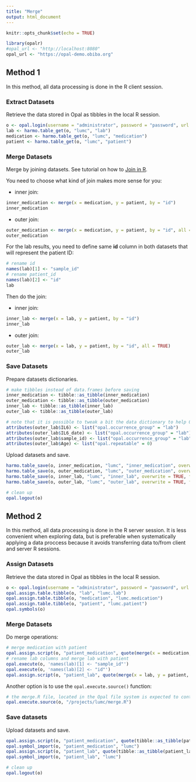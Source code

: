 ```yaml
---
title: "Merge"
output: html_document
---
```


```r
knitr::opts_chunk$set(echo = TRUE)

library(opalr)
#opal_url <- "http://localhost:8080"
opal_url <- "https://opal-demo.obiba.org"
```

## Method 1

In this method, all data processing is done in the R client session.

### Extract Datasets

Retrieve the data stored in Opal as tibbles in the local R session.

```r
o <- opal.login(username = "administrator", password = "password", url = opal_url)
lab <- harmo.table_get(o, "lumc", "lab")
medication <- harmo.table_get(o, "lumc", "medication")
patient <- harmo.table_get(o, "lumc", "patient")
```

### Merge Datasets

Merge by joining datasets. See tutorial on how to [Join in R](http://www.datasciencemadesimple.com/join-in-r-merge-in-r/).

You need to choose what kind of join makes more sense for you:

* inner join:

```r
inner_medication <- merge(x = medication, y = patient, by = "id")
inner_medication
```

* outer join:

```r
outer_medication <- merge(x = medication, y = patient, by = "id", all = TRUE)
outer_medication
```

For the lab results, you need to define same **id** column in both datasets that will represent the patient ID:

```r
# rename id
names(lab)[1] <- "sample_id"
# rename patient_id
names(lab)[2] <- "id"
lab
```

Then do the join:

* inner join:

```r
inner_lab <- merge(x = lab, y = patient, by = "id")
inner_lab
```

* outer join:

```r
outer_lab <- merge(x = lab, y = patient, by = "id", all = TRUE)
outer_lab
```


### Save Datasets

Prepare datasets dictionaries.

```r
# make tibbles instead of data.frames before saving
inner_medication <- tibble::as_tibble(inner_medication)
outer_medication <- tibble::as_tibble(outer_medication)
inner_lab <- tibble::as_tibble(inner_lab)
outer_lab <- tibble::as_tibble(outer_lab)

# note that it is possible to tweak a bit the data dictionary to help Opal in interpreting the data  
attributes(outer_lab$IL6) <- list("opal.occurrence_group" = "lab")
attributes(outer_lab$IL6_date) <- list("opal.occurrence_group" = "lab")
attributes(outer_lab$sample_id) <- list("opal.occurrence_group" = "lab")
attributes(outer_lab$Age) <- list("opal.repeatable" = 0)
```

Upload datasets and save.

```r
harmo.table_save(o, inner_medication, "lumc", "inner_medication", overwrite = TRUE, force = TRUE)
harmo.table_save(o, outer_medication, "lumc", "outer_medication", overwrite = TRUE, force = TRUE)
harmo.table_save(o, inner_lab, "lumc", "inner_lab", overwrite = TRUE, force = TRUE)
harmo.table_save(o, outer_lab, "lumc", "outer_lab", overwrite = TRUE, force = TRUE)

# clean up
opal.logout(o)
```

## Method 2

In this method, all data processing is done in the R server session. It is less convenient when exploring data, but is preferable when systematically applying a data proccess because it avoids transferring data to/from client and server R sessions.

### Assign Datasets

Retrieve the data stored in Opal as tibbles in the local R session.

```r
o <- opal.login(username = "administrator", password = "password", url = opal_url)
opal.assign.table.tibble(o, "lab", "lumc.lab")
opal.assign.table.tibble(o, "medication", "lumc.medication")
opal.assign.table.tibble(o, "patient", "lumc.patient")
opal.symbols(o)
```
### Merge Datasets

Do merge operations:

```r
# merge medication with patient
opal.assign.script(o, "patient_medication", quote(merge(x = medication, y = patient, by = "id", all = TRUE)))
# rename lab columns and merge lab with patient
opal.execute(o, 'names(lab)[1] <- "sample_id"')
opal.execute(o, 'names(lab)[2] <- "id"')
opal.assign.script(o, "patient_lab", quote(merge(x = lab, y = patient, by = "id", all = TRUE)))
```

Another option is to use the `opal.execute.source()` function:

```r
# the merge.R file, located in the Opal file system is expected to contain all the data processing code
opal.execute.source(o, "/projects/lumc/merge.R")
```

### Save datasets

Upload datasets and save.

```r
opal.assign.script(o, "patient_medication", quote(tibble::as_tibble(patient_medication)))
opal.symbol_import(o, "patient_medication", "lumc")
opal.assign.script(o, "patient_lab", quote(tibble::as_tibble(patient_lab)))
opal.symbol_import(o, "patient_lab", "lumc")

# clean up
opal.logout(o)
```
